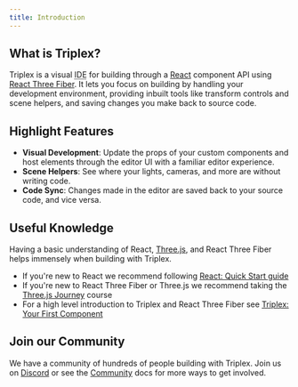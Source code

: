 ```yaml
---
title: Introduction
---
```



<DownloadThanks />

## What is Triplex?

Triplex is a visual <abbr title="Integrated Development Environment">IDE</abbr> for building through a [React](https://react.dev) component API using [React Three Fiber](https://r3f.docs.pmnd.rs/getting-started/introduction). It lets you focus on building by handling your development environment, providing inbuilt tools like transform controls and scene helpers, and saving changes you make back to source code.

## Highlight Features

- **Visual Development**: Update the props of your custom components and host elements through the editor UI with a familiar editor experience.
- **Scene Helpers**: See where your lights, cameras, and more are without writing code.
- **Code Sync**: Changes made in the editor are saved back to your source code, and vice versa.

## Useful Knowledge

Having a basic understanding of React, [Three.js](https://threejs.org/), and React Three Fiber helps immensely when building with Triplex.

- If you're new to React we recommend following [React: Quick Start guide](https://react.dev/learn)
- If you're new to React Three Fiber or Three.js we recommend taking the [Three.js Journey](https://threejs-journey.com/lessons/what-are-react-and-react-three-fiber) course
- For a high level introduction to Triplex and React Three Fiber see [Triplex: Your First Component](/docs/get-started/starting-a-project/your-first-component)

## Join our Community

We have a community of hundreds of people building with Triplex. Join us on [Discord](https://discord.gg/nBzRBUEs4b) or see the [Community](/docs/community) docs for more ways to get involved.
